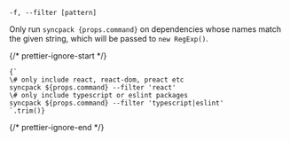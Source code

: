 ```
-f, --filter [pattern]
```

Only run `syncpack {props.command}` on dependencies whose names match the given string, which will be passed to `new RegExp()`.

{/* prettier-ignore-start */}
<pre><code>{`
\# only include react, react-dom, preact etc
syncpack ${props.command} --filter 'react'
\# only include typescript or eslint packages
syncpack ${props.command} --filter 'typescript|eslint'
`.trim()}</code></pre>
{/* prettier-ignore-end */}
